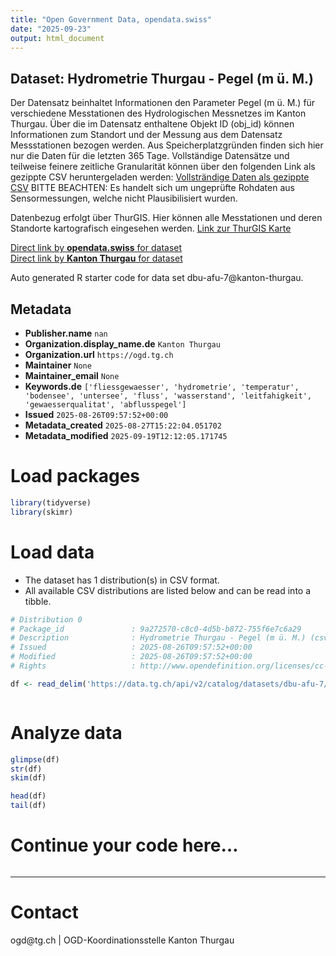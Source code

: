 ```yaml
---
title: "Open Government Data, opendata.swiss"
date: "2025-09-23"
output: html_document
---
```


## Dataset: Hydrometrie Thurgau - Pegel (m ü. M.)

Der Datensatz beinhaltet Informationen den Parameter Pegel (m ü. M.) für verschiedene Messtationen des Hydrologischen Messnetzes im Kanton Thurgau. Über die im Datensatz enthaltene Objekt ID (obj_id) können Informationen zum Standort und der Messung aus dem Datensatz Messstationen bezogen werden.
Aus Speicherplatzgründen finden sich hier nur die Daten für die letzten 365 Tage. Vollständige Datensätze und teilweise feinere zeitliche Granularität können über den folgenden Link als gezippte CSV heruntergeladen werden:
[Vollsträndige Daten als gezippte CSV](https://ogdtg.ch/hydrodaten/pegel_m_u_m_full.csv.gz)
BITTE BEACHTEN: Es handelt sich um ungeprüfte Rohdaten aus Sensormessungen, welche nicht Plausibilisiert wurden.

Datenbezug erfolgt über ThurGIS. Hier können alle Messtationen und deren Standorte kartografisch eingesehen werden.
[Link zur ThurGIS Karte](https://map.geo.tg.ch/apps/mf-geoadmin3/?lang=de&topic=ech&layers=hydrologische_messnetze_werterhebung&layers_opacity=0.9)

[Direct link by **opendata.swiss** for dataset](https://opendata.swiss/de/dataset/hydrometrie-thurgau-pegel-m-u-m)<br>
[Direct link by **Kanton Thurgau** for dataset](https://data.tg.ch/explore/dataset/dbu-afu-7/)

Auto generated R starter code for data set dbu-afu-7@kanton-thurgau.

## Metadata

- **Publisher.name** `nan`
- **Organization.display_name.de** `Kanton Thurgau`
- **Organization.url** `https://ogd.tg.ch`
- **Maintainer** `None`
- **Maintainer_email** `None`
- **Keywords.de** `['fliessgewaesser', 'hydrometrie', 'temperatur', 'bodensee', 'untersee', 'fluss', 'wasserstand', 'leitfahigkeit', 'gewaesserqualitat', 'abflusspegel']`
- **Issued** `2025-08-26T09:57:52+00:00`
- **Metadata_created** `2025-08-27T15:22:04.051702`
- **Metadata_modified** `2025-09-19T12:12:05.171745`


# Load packages

```r

library(tidyverse)
library(skimr)

```

# Load data

-   The dataset has 1 distribution(s) in CSV format.
-   All available CSV distributions are listed below and can be read into a tibble.

```r

# Distribution 0
# Package_id               : 9a272570-c8c0-4d5b-b872-755f6e7c6a29
# Description              : Hydrometrie Thurgau - Pegel (m ü. M.) (csv)
# Issued                   : 2025-08-26T09:57:52+00:00
# Modified                 : 2025-08-26T09:57:52+00:00
# Rights                   : http://www.opendefinition.org/licenses/cc-by/

df <- read_delim('https://data.tg.ch/api/v2/catalog/datasets/dbu-afu-7/exports/csv?use_labels=true')



```

# Analyze data

```r

glimpse(df)
str(df)
skim(df)

head(df)
tail(df)

```

# Continue your code here...

```r

```

------------------------------------------------------------------------

# Contact

ogd@tg.ch | OGD-Koordinationsstelle Kanton Thurgau
